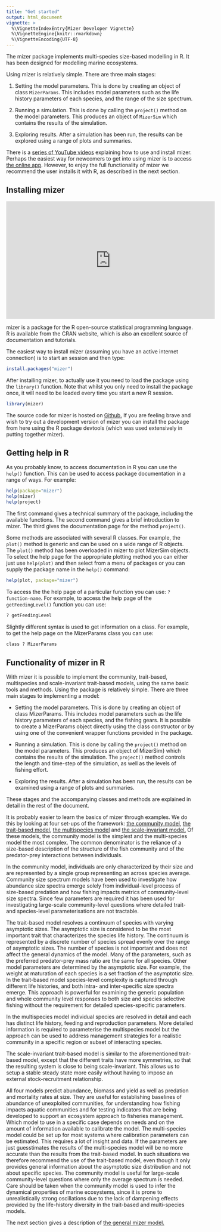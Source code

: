 ```yaml
---
title: "Get started"
output: html_document
vignette: >
  %\VignetteIndexEntry{Mizer Developer Vignette}
  %\VignetteEngine{knitr::rmarkdown}
  %\VignetteEncoding{UTF-8}
---
```


The mizer package implements multi-species size-based modelling in R. It has 
been designed for modelling marine ecosystems.

Using mizer is relatively simple.  There are three main stages: 

1. Setting the model parameters. This is done by creating an object of 
class `MizerParams`. This includes model parameters such as the life 
history parameters of each species, and the range of the size spectrum.

2. Running a simulation. This is done by calling the `project()` 
method on the model parameters. This produces an object of `MizerSim` 
which contains the results of the simulation.

3. Exploring results. After a simulation has been run, the results can be 
explored using a range of plots and summaries. 

There is a [series of YouTube videos](https://www.youtube.com/watch?v=zh0PDyTUssw&list=PLCTMeyjMKRkqR7uohI3p-61P7ZJj8sd5B) explaining how to use and install mizer.
Perhaps the easiest way for newcomers to get into using mizer is to access 
[the online app](https://mizer.shinyapps.io/selectivity/). However, to enjoy the 
full functionality of mizer we recommend the user installs it with R, as 
described in the next section. 


## Installing mizer

<iframe width="560" height="315" src="https://www.youtube.com/embed/GsdE14HMQGE" frameborder="0" allow="accelerometer; autoplay; encrypted-media; gyroscope; picture-in-picture" allowfullscreen></iframe>

mizer is a package for the R open-source statistical programming language. R is 
available from the CRAN website, which is also an excellent source of
documentation and tutorials.

The easiest way to install mizer (assuming you have an active internet
connection) is to start an session and then type:

```r
install.packages("mizer")
```

After installing mizer, to actually use it you need to load the package using
the `library()` function. Note that whilst you only need to install the
package once, it will need to be loaded every time you start a new R session.

```r
library(mizer)
```

The source code for mizer is hosted on
[Github.](https://github.com/sizespectrum/mizer) If you are feeling brave and
wish to try out a development version of mizer you can install the package from
here using the R package devtools (which was used extensively in putting
together mizer).

## Getting help in R

As you probably know, to access documentation in R you can use the `help()`
function. This can be used to access package documentation in a range of ways.
For example:

```r
help(package="mizer")
help(mizer)
help(project)
```

The first command gives a technical summary of the package, including the
available functions.
The second command gives a brief introduction to mizer.
The third gives the documentation page for the method `project()`.

Some methods are associated with several R classes. For example, the
`plot()` method is generic and can be used on a wide range of R objects.
The `plot()` method has been overloaded in mizer to plot MizerSim objects. 
To select the help page for the appropriate plotting method you can either just
use `help(plot)` and then select from a menu of packages or you can supply
the package name in the `help()` command:

```r
help(plot, package="mizer")
```
To access the the help page of a particular function you can use:
`? function-name`. For example, to access the help page of the
`getFeedingLevel()` function you can use:

```r
? getFeedingLevel
```

Slightly different syntax is used to get information on a class. For example,
to get the help page on the MizerParams class you can use:

```r
class ? MizerParams
```

## Functionality of mizer in R

With mizer it is possible to implement the community, trait-based, multispecies
and scale-invariant trait-based models, using the same basic tools and methods.
Using the package is relatively simple.  There are three main stages to
implementing a model:
    
* Setting the model parameters. This is done by creating an object of class
MizerParams. This includes model parameters such as the life history parameters
of each species, and the fishing gears. It is possible to create a MizerParams
object directly using the class constructor or by using one of the convenient
wrapper functions provided in the package.

* Running a simulation. This is done by calling the `project()` method on
the model parameters. This produces an object of MizerSim} which contains the
results of the simulation. The `project()` method controls the length and
time-step of the simulation, as well as the levels of fishing effort.

* Exploring the results. After a simulation has been run, the results can be
examined using a range of plots and summaries.


These stages and the accompanying classes and methods are explained in detail in
the rest of the document.


It is probably easier to learn the basics of mizer through examples. We do this
by looking at four set-ups of the framework: [the community model](community_model.html), [the trait-based model](trait_model.html), [the multispecies model](multispecies_model.html) and [the scale-invariant model.](scale_invariant_trait_based_model.html)  Of these models, the community model is the simplest and the
multi-species model the most complex.  The common denominator is the reliance of
a size-based description of the structure of the fish community and of the
predator-prey interactions between individuals.

In the community model, individuals are only characterized by their size and are
represented by a single group representing an across species average. Community
size spectrum models have been used to investigate how abundance size spectra
emerge solely from individual-level process of size-based predation and how
fishing impacts metrics of community-level size spectra. Since few parameters
are required it has been used for investigating large-scale community-level
questions where detailed trait- and species-level parameterisations are not
tractable.

The trait-based model resolves a continuum of species with varying asymptotic
sizes. The asymptotic size is considered to be the most important
trait that characterizes the species life history.
The continuum is represented by a discrete number of species spread evenly over
the range of asymptotic sizes. The number of species is not important and does
not affect the general dynamics of the model.
Many of the parameters, such as the preferred predator-prey mass ratio  are the same for all
species. Other model parameters are determined by the asymptotic size.
For example, the weight at maturation of each species is a set fraction of the asymptotic size.
In the trait-based model species-level complexity is captured through different life histories, and both
intra- and inter-specific size spectra emerge.
This approach is powerful for examining the generic population and whole
community level responses to both size and species selective fishing without the
requirement for detailed species-specific parameters.

In the multispecies model individual species are resolved in detail and each has
distinct life history, feeding and reproduction parameters. More detailed
information is required to parameterise the multispecies model but the approach
can be used to address management strategies for a realistic community in a
specific region or subset of interacting species.


The scale-invariant trait-based model is similar to the aforementioned
trait-based model, except that the different traits have more symmetries, so 
that the resulting system is close to being scale-invariant. This allows us to 
setup a stable steady state more easily without having to impose an external 
stock-recruitment relationship.


All four models predict abundance, biomass and yield as well as predation and
mortality rates at size. They are useful for establishing baselines of abundance
of unexploited communities, for understanding how fishing impacts aquatic
communities and for testing indicators that are being developed to support an
ecosystem approach to fisheries management.  Which model to use in a specific
case depends on needs and on the amount of information available to calibrate
the model.  The multi-species model could be set up for most systems where
calibration parameters can be estimated.  This requires a lot of insight and
data.  If the parameters are just guesstimates the results of the multi-species
model will be no more accurate than the results from the trait-based model.
In such situations we therefore recommend the use of the trait-based model, even
though it only provides general information about the asymptotic size
distribution and not about specific species.  The community model is useful for
large-scale community-level questions where only the average spectrum is needed.
Care should be taken when the community model is used to infer the dynamical
properties of marine ecosystems, since it is prone to unrealistically strong
oscillations due to the lack of dampening effects provided by the life-history
diversity in the trait-based and multi-species models. 

The next section gives a description of [the general mizer model.](model_description.html) 

